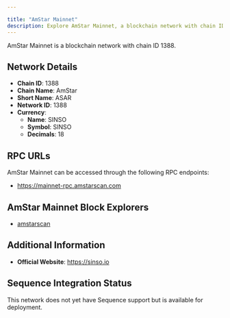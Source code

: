 ```yaml
---

title: "AmStar Mainnet"
description: Explore AmStar Mainnet, a blockchain network with chain ID 1388. Learn about its native currency, SINSO, and how to interact with the network.
---
```




AmStar Mainnet is a blockchain network with chain ID 1388.

## Network Details

- **Chain ID**: 1388
- **Chain Name**: AmStar
- **Short Name**: ASAR
- **Network ID**: 1388
- **Currency**: 
  - **Name**: SINSO
  - **Symbol**: SINSO
  - **Decimals**: 18

## RPC URLs

AmStar Mainnet can be accessed through the following RPC endpoints:

- https://mainnet-rpc.amstarscan.com

## AmStar Mainnet Block Explorers

- [amstarscan](https://mainnet.amstarscan.com)

## Additional Information

- **Official Website**: https://sinso.io

## Sequence Integration Status

This network does not yet have Sequence support but is available for deployment.
